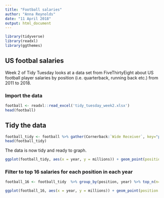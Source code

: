 ---
title: "Football salaries"
author: "Anna Reynolds"
date: "11 April 2018"
output: html_document
---

```{r setup, include=FALSE}
library(tidyverse)
library(readxl)
library(ggthemes)
```

## US footbal salaries

Week 2 of Tidy Tuesday looks at a data set from FiveThirtyEight about US football player salaries by position (i.e. quarterback, running back etc.) from 2011 to 2018.

### Import the data

```{r import data}
football <- readxl::read_excel('tidy_tuesday_week2.xlsx')
head(football)
```

## Tidy the data


```{r tidy, echo=T}
football_tidy <- football %>% gather(Cornerback:`Wide Receiver`, key="position", value = "salary") %>% mutate(millions=salary/1000000)
head(football_tidy)
```

The data is now tidy and ready to graph.
```{r scatter, fig.width=8, warning=FALSE}
ggplot(football_tidy, aes(x = year, y = millions)) + geom_point(position = position_jitter ( width = 0.3 , height = 0.06 ), alpha = 0.4 , shape = 16 , size = 1.5, color="grey" ) + facet_wrap(~position) + theme_minimal()

```

### Filter to top 16 salaries for each position in each year
```{r top 16}
football_16 <- football_tidy  %>% group_by(position, year) %>% top_n(n=16, wt = millions) %>% ungroup()

```
```{r scatter top 16, fig.height=8, message=FALSE, warning=FALSE}
ggplot(football_16, aes(x = year, y = millions)) + geom_point(position = position_jitter ( width = 0.4 , height = 0.06 ), alpha = 0.4 , shape = 16 , size = 1.5, color="grey" ) + geom_smooth() + facet_wrap(~position) + theme_fivethirtyeight()

```
